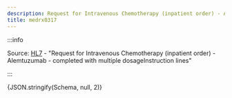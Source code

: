 ```yaml
---
description: Request for Intravenous Chemotherapy (inpatient order) - Alemtuzumab - completed with multiple dosageInstruction lines
title: medrx0317
---
```



:::info

Source: [HL7](https://www.hl7.org/fhir/medicationrequest0317.html) - "Request for Intravenous Chemotherapy (inpatient order) - Alemtuzumab - completed with multiple dosageInstruction lines"

:::

<Tabs>
  <TabItem value="text" label="Human readable text" default>
    <MultipleDosagesToText dosages={Schema} config={{}} />
  </TabItem>
  <TabItem value="json" label="Dosage">
    <CodeBlock language="json">{JSON.stringify(Schema, null, 2)}</CodeBlock>
  </TabItem>
</Tabs>
